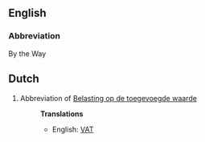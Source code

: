 ==English==
===Abbreviation===
By the Way

==Dutch==
#Abbreviation of [[Belasting op de toegevoegde waarde]]
#:'''Translations'''
#:*English: [[VAT]]
